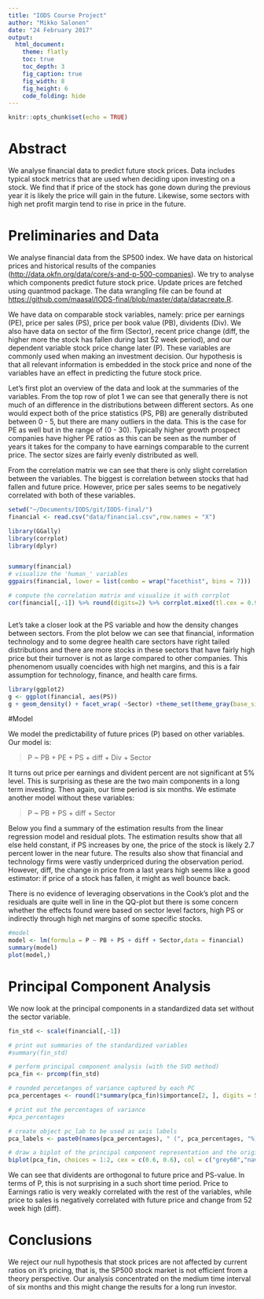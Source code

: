 ```yaml
---
title: "IODS Course Project"
author: "Mikko Salonen"
date: "24 February 2017"
output:
  html_document:
    theme: flatly
    toc: true
    toc_depth: 3
    fig_caption: true
    fig_width: 8
    fig_height: 6
    code_folding: hide
---
```


```r
knitr::opts_chunk$set(echo = TRUE)
```

# Abstract
We analyse financial data to predict future stock prices. Data includes typical stock metrics that are used when deciding upon investing on a stock. We find that if price of the stock has gone down during the previous year it is likely the price will gain in the future. Likewise, some sectors with high net profit margin tend to rise in price in the future.

# Preliminaries and Data

We analyse financial data from the SP500 index. We have data on historical prices and historical results of the companies (<http://data.okfn.org/data/core/s-and-p-500-companies>). We try to analyse which components predict future stock price. Update prices are fetched using quantmod package. The data wrangling file can be found at <https://github.com/maasal/IODS-final/blob/master/data/datacreate.R>.

We have data on comparable stock variables, namely: price per earnings (PE), price per sales (PS), price per book value (PB), dividents (Div). We also have data on sector of the firm (Sector), recent price change (diff, the higher more the stock has fallen during last 52 week period), and our dependent variable stock price change later (P). These variables are commonly used when making an investment decision. Our hypothesis is that all relevant information is embedded in the stock price and none of the variables have an effect in predicting the future stock price. 

Let's first plot an overview of the data and look at the summaries of the variables. From the top row of plot 1 we can see that generally there is not much of an difference in the distributions between different sectors. As one would expect both of the price statistics (PS, PB) are generally distributed between 0 - 5, but there are many outliers in the data. This is the case for PE as well but in the range of (0 - 30). Typically higher growth prospect companies have higher PE ratios as this can be seen as the number of years it takes for the company to have earnings comparable to the current price. The sector sizes are fairly evenly distributed as well. 

From the correlation matrix we can see that there is only slight correlation between the variables. The biggest is correlation between stocks that had fallen and future price. However, price per sales seems to be negatively correlated with both of these variables. 

```r
setwd("~/Documents/IODS/git/IODS-final/")
financial <- read.csv("data/financial.csv",row.names = "X")

library(GGally)
library(corrplot)
library(dplyr)


summary(financial)
# visualize the 'human_' variables
ggpairs(financial, lower = list(combo = wrap("facethist", bins = 7)))

# compute the correlation matrix and visualize it with corrplot
cor(financial[,-1]) %>% round(digits=2) %>% corrplot.mixed(tl.cex = 0.9,number.cex=0.9,order="hclust",addrect=2)



```

Let's take a closer look at the PS variable and how the density changes between sectors. From the plot below we can see that financial, information technology and to some degree health care sectors have right tailed distributions and there are more stocks in these sectors that have fairly high price but their turnover is not as large compared to other companies. This phenomenom usually coencides with high net margins, and this is a fair assumption for technology, finance, and health care firms.

```r
library(ggplot2)
g <- ggplot(financial, aes(PS))
g + geom_density() + facet_wrap( ~Sector) +theme_set(theme_gray(base_size = 9))
```

#Model

We model the predictability of future prices (P) based on other variables. Our model is:

> P ~  PB + PE + PS + diff + Div  + Sector 

It turns out price per earnings and divident percent are not significant at 5% level. This is surprising as these are the two main components in a long term investing. Then again, our time period is six months. We estimate another model without these variables:

> P ~  PB + PS + diff  + Sector 

Below you find a summary of the estimation results from the linear regression model and residual plots. The estimation results show that all else held constant, if PS increases by one, the price of the stock is likely 2.7 percent lower in the near future. The results also show that financial and technology firms were vastly underpriced during the observation period. However, diff, the change in price from a last years high seems like a good estimator: if price of a stock has fallen, it might as well bounce back.

There is no evidence of leveraging observations in the Cook's plot and the residuals are quite well in line in the QQ-plot but there is some concern whether the effects found were based on sector level factors, high PS or indirectly through high net margins of some specific stocks. 


```r
#model
model <- lm(formula = P ~ PB + PS + diff + Sector,data = financial)
summary(model)
plot(model,)
```


# Principal Component Analysis

We now look at the principal components in a standardized data set without the sector variable.

```r
fin_std <- scale(financial[,-1])

# print out summaries of the standardized variables
#summary(fin_std)

# perform principal component analysis (with the SVD method)
pca_fin <- prcomp(fin_std)

# rounded percetanges of variance captured by each PC
pca_percentages <- round(1*summary(pca_fin)$importance[2, ], digits = 5)*100

# print out the percentages of variance
#pca_percentages

# create object pc_lab to be used as axis labels
pca_labels <- paste0(names(pca_percentages), " (", pca_percentages, "%)")

# draw a biplot of the principal component representation and the original variables
biplot(pca_fin, choices = 1:2, cex = c(0.6, 0.6), col = c("grey60","navyblue"), xlab = pca_labels[1], ylab = pca_labels[2])
```

We can see that dividents are orthogonal to future price and PS-value. In terms of P, this is not surprising in a such short time period. Price to Earnings ratio is very weakly correlated with the rest of the variables, while price to sales is negatively correlated with future price and change from 52 week high (diff). 

# Conclusions
We reject our null hypothesis that stock prices are not affected by current ratios on it's pricing, that is, the SP500 stock market is not efficient from a theory perspective. Our analysis concentrated on the medium time interval of six months and this might change the results for a long run investor.


